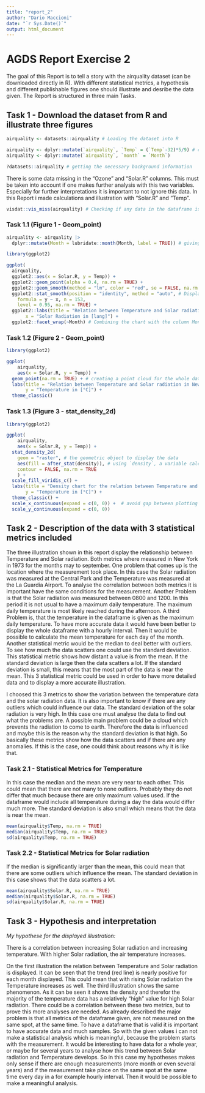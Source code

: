 ```yaml
---
title: "report_2"
author: "Dario Maccioni"
date: "`r Sys.Date()`"
output: html_document
---
```


# AGDS Report Exercise 2

The goal of this Report is to tell a story with the airquality dataset (can be downloaded directly in R). With different statistical metrics, a hypothesis and different publishable figures one should illustrate and desribe the data given. The Report is structured in three main Tasks.

## Task 1 - Download the dataset from R and illustrate three figures

```r
airquality <- datasets::airquality # Loading the dataset into R

airquality <- dplyr::mutate(`airquality`, `Temp` = (`Temp`-32)*5/9) # convert the Temp column from Fahrenheit to °Celcius
airquality <- dplyr::mutate(`airquality`, `month` = `Month`)
```

```r
?datasets::airquality # getting the necessary background information
```

There is some data missing in the "Ozone" and "Solar.R" columns. This must be taken into account if one makes further analysis with this two variables. Especially for further interpretations it is important to not ignore this data. In this Report i made calculations and illustration with "Solar.R" and "Temp".

```r
visdat::vis_miss(airquality) # Checking if any data in the dataframe is missing
```

### Task 1.1 (Figure 1 - Geom_point)

```r
airquality <- airquality |>
  dplyr::mutate(Month = lubridate::month(Month, label = TRUE)) # giving the column Month labels like Mai, Juni, Juli...
```

```r
library(ggplot2)
```

```r
ggplot(
  airquality,
  ggplot2::aes(x = Solar.R, y = Temp)) + 
  ggplot2::geom_point(alpha = 0.4, na.rm = TRUE) +
  ggplot2::geom_smooth(method = "lm", color = "red", se = FALSE, na.rm = TRUE) + # calculating trend for each Month in red
  ggplot2::stat_smooth(position = "identity", method = "auto", # Displaying the course of each Month with the 0.95 interval
    formula = y ~ x, n = 153,
    level = 0.95, na.rm = TRUE) +
  ggplot2::labs(title = "Relation between Temperature and Solar radiation in New York 1973", subtitle = "Displayed for selected month", y = "Temperatur in [°C]",
       x = "Solar Radiation in [lang]") +
  ggplot2::facet_wrap(~Month) # Combining the chart with the column Month so that the labels of the Month are displayed
```

### Task 1.2 (Figure 2 - Geom_point)

```r
library(ggplot2)
```

```r
ggplot(
    airquality,
    aes(x = Solar.R, y = Temp)) +
  geom_point(na.rm = TRUE) + # creating a point cloud for the whole dataset combining temperature and solar radiation
  labs(title = "Relation between Temperature and Solar radiation in New York 1973", subtitle = "Displayed for the whole dataset", x = "Solar Radiation in [lang]",
       y = "Temperature in [°C]") +
  theme_classic()
```

### Task 1.3 (Figure 3 - stat_density_2d)

```r
library(ggplot2)
```

```r
ggplot(
    airquality,
    aes(x = Solar.R, y = Temp)) +
  stat_density_2d(
    geom = "raster", # the geometric object to display the data
    aes(fill = after_stat(density)), # using `density`, a variable calculated by the stat
    contour = FALSE, na.rm = TRUE
    ) +
  scale_fill_viridis_c() +
  labs(title = "Density chart for the relation between Temperature and Solar radiation", x = "Solar Radiation in [lang]", 
       y = "Temperature in [°C]") +
  theme_classic() + 
  scale_x_continuous(expand = c(0, 0)) +  # avoid gap between plotting area and axis
  scale_y_continuous(expand = c(0, 0))
```

## Task 2 - Description of the data with 3 statistical metrics included

The three illustration shown in this report display the relationship between Temperature and Solar radiation. Both metrics where measured in New York in 1973 for the months may to september. One problem that comes up is the location where the measurement took place. In this case the Solar radiation was measured at the Central Park and the Temperature was measured at the La Guardia Airport. To analyse the correlation between both metrics it is important have the same conditions for the measurement. Another Problem is that the Solar radiation was measured between 0800 and 1200. In this period it is not usual to have a maximum daily temperature. The maximum daily temperature is most likely reached during the afternoon. A third Problem is, that the temperature in the dataframe is given as the maximum daily temperature. To have more accurate data it would have been better to display the whole dataframe with a hourly interval. Then it would be possible to calculate the mean temperature for each day of the month. Another statistical metric would be the median to deal better with outliers. To see how much the data scatters one could use the standard deviation. This statistical metric shows how distant a value is from the mean. If the standard deviation is large then the data scatters a lot. If the standard deviation is small, this means that the most part of the data is near the mean. This 3 statistical metric could be used in order to have more detailed data and to display a more accurate illustration. 

I choosed this 3 metrics to show the variation between the temperature data and the solar radiation data. It is also important to know if there are any outliers which could influence our data. The standard deviation of the solar radiation is very high. In this case one must analyse the data to find out what the problems are. A possible main problem could be a cloud which prevents the radiation to come to earth. Therefore the data is influenced and maybe this is the reason why the standard deviation is that high. So basically these metrics show how the data scatters and if there are any anomalies. If this is the case, one could think about reasons why it is like that. 

### Task 2.1 - Statistical Metrics for Temperature

In this case the median and the mean are very near to each other. This could mean that there are not many to none outliers. Probably they do not differ that much because there are only maximum values used. If the dataframe would include all temperature during a day the data would differ much more. The standard deviation is also small which means that the data is near the mean.

```r
mean(airquality$Temp, na.rm = TRUE)
median(airquality$Temp, na.rm = TRUE)
sd(airquality$Temp, na.rm = TRUE)
```

### Task 2.2 - Statistical Metrics for Solar radiation

If the median is significantly larger than the mean, this could mean that there are some outliers which influence the mean. The standard deviation in this case shows that the data scatters a lot.

```r
mean(airquality$Solar.R, na.rm = TRUE)
median(airquality$Solar.R, na.rm = TRUE)
sd(airquality$Solar.R, na.rm = TRUE)
```

## Task 3 - Hypothesis and interpretation

_My hypothese for the displayed illustration:_

There is a correlation between increasing Solar radiation and increasing temperature. With higher Solar radiation, the air temperature increases. 

On the first illustration the relation between Temperature and Solar radiation is displayed. It can be seen that the trend (red line) is nearly positive for each month displayed. This could mean that with rising Solar radiation the Temperature increases as well. The third illustration shows the same phenomenon. As it can be seen it shows the density and therefor the majority of the temperature data has a relatively "high" value for high Solar radiation. There could be a correlation between these two metrics, but to prove this more analyses are needed. As already described the major problem is that all metrics of the dataframe given, are not measured on the same spot, at the same time. To have a dataframe that is valid it is important to have accurate data and much samples. So with the given values i can not make a statistical analysis which is meaningful, because the problem starts with the measurement. It would be interesting to have data for a whole year, or maybe for several years to analyse how this trend between Solar radiation and Temperature develops. So in this case my hypotheses makes only sense if there are enough measurements (more month or even several years) and if the measurement take place on the same spot at the same time every day in a for example hourly interval. Then it would be possible to make a meaningful analysis.

